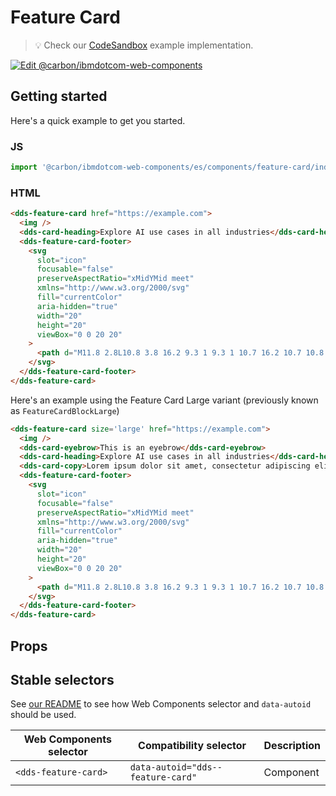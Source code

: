 
# Feature Card

> 💡 Check our
> [CodeSandbox](https://githubbox.com/carbon-design-system/carbon-for-ibm-dotcom/tree/master/packages/web-components/examples/codesandbox/components/feature-card)
> example implementation.

[![Edit @carbon/ibmdotcom-web-components](https://codesandbox.io/static/img/play-codesandbox.svg)](https://githubbox.com/carbon-design-system/carbon-for-ibm-dotcom/tree/master/packages/web-components/examples/codesandbox/components/feature-card)

## Getting started

Here's a quick example to get you started.

### JS

```javascript
import '@carbon/ibmdotcom-web-components/es/components/feature-card/index.js';
```

### HTML

```html
<dds-feature-card href="https://example.com">
  <img />
  <dds-card-heading>Explore AI use cases in all industries</dds-card-heading>
  <dds-feature-card-footer>
    <svg
      slot="icon"
      focusable="false"
      preserveAspectRatio="xMidYMid meet"
      xmlns="http://www.w3.org/2000/svg"
      fill="currentColor"
      aria-hidden="true"
      width="20"
      height="20"
      viewBox="0 0 20 20"
    >
      <path d="M11.8 2.8L10.8 3.8 16.2 9.3 1 9.3 1 10.7 16.2 10.7 10.8 16.2 11.8 17.2 19 10z"></path>
    </svg>
  </dds-feature-card-footer>
</dds-feature-card>
```

Here's an example using the Feature Card Large variant (previously known as `FeatureCardBlockLarge`)

```html
<dds-feature-card size='large' href="https://example.com">
  <img />
  <dds-card-eyebrow>This is an eyebrow</dds-card-eyebrow>
  <dds-card-heading>Explore AI use cases in all industries</dds-card-heading>
  <dds-card-copy>Lorem ipsum dolor sit amet, consectetur adipiscing elit, sed do eiusmod tempor incididunt ut labore et dolore magna aliqua.</dds-card-copy>
  <dds-feature-card-footer>
    <svg
      slot="icon"
      focusable="false"
      preserveAspectRatio="xMidYMid meet"
      xmlns="http://www.w3.org/2000/svg"
      fill="currentColor"
      aria-hidden="true"
      width="20"
      height="20"
      viewBox="0 0 20 20"
    >
      <path d="M11.8 2.8L10.8 3.8 16.2 9.3 1 9.3 1 10.7 16.2 10.7 10.8 16.2 11.8 17.2 19 10z"></path>
    </svg>
  </dds-feature-card-footer>
</dds-feature-card>
```

## Props

<Props of="dds-feature-card" />

## Stable selectors

See [our README](https://github.com/carbon-design-system/carbon-for-ibm-dotcom/tree/master/packages/web-components#stable-selectors-for-analytics-and-integratione2e-testing-in-web-components) to see how Web Components selector and `data-autoid` should be used.

| Web Components selector | Compatibility selector            | Description |
| ----------------------- | --------------------------------- | ----------- |
| `<dds-feature-card>`    | `data-autoid="dds--feature-card"` | Component   |

<Description markdown={contributing} />
